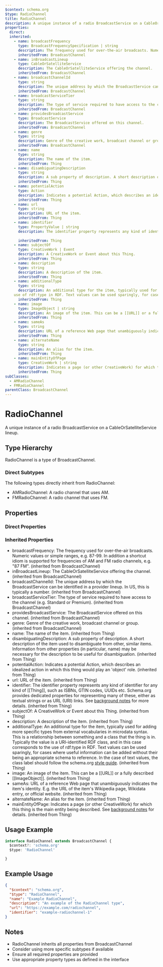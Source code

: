 ```yaml
---
$context: schema.org
$type: RadioChannel
title: RadioChannel
description: A unique instance of a radio BroadcastService on a CableOrSatelliteService lineup.
properties:
  direct:
  inherited:
    - name: broadcastFrequency
      type: BroadcastFrequencySpecification | string
      description: The frequency used for over-the-air broadcasts. Numeric values or simple ranges, e.g. 87-99. In addition a shortcut idiom is supported for frequencies of AM and FM radio channels, e.g. "87 FM".
      inheritedFrom: BroadcastChannel
    - name: inBroadcastLineup
      type: CableOrSatelliteService
      description: The CableOrSatelliteService offering the channel.
      inheritedFrom: BroadcastChannel
    - name: broadcastChannelId
      type: string
      description: The unique address by which the BroadcastService can be identified in a provider lineup. In US, this is typically a number.
      inheritedFrom: BroadcastChannel
    - name: broadcastServiceTier
      type: string
      description: The type of service required to have access to the channel (e.g. Standard or Premium).
      inheritedFrom: BroadcastChannel
    - name: providesBroadcastService
      type: BroadcastService
      description: The BroadcastService offered on this channel.
      inheritedFrom: BroadcastChannel
    - name: genre
      type: string
      description: Genre of the creative work, broadcast channel or group.
      inheritedFrom: BroadcastChannel
    - name: name
      type: string
      description: The name of the item.
      inheritedFrom: Thing
    - name: disambiguatingDescription
      type: string
      description: A sub property of description. A short description of the item used to disambiguate from other, similar items. Information from other properties (in particular, name) may be necessary for the description to be useful for disambiguation.
      inheritedFrom: Thing
    - name: potentialAction
      type: Action
      description: Indicates a potential Action, which describes an idealized action in which this thing would play an 'object' role.
      inheritedFrom: Thing
    - name: url
      type: string
      description: URL of the item.
      inheritedFrom: Thing
    - name: identifier
      type: PropertyValue | string
      description: The identifier property represents any kind of identifier for any kind of [[Thing]], such as ISBNs, GTIN codes, UUIDs etc. Schema.org provides dedicated properties for representing many of these, either as textual strings or as URL (URI) links. See [background notes](/docs/datamodel.html#identifierBg) for more details.
        
      inheritedFrom: Thing
    - name: subjectOf
      type: CreativeWork | Event
      description: A CreativeWork or Event about this Thing.
      inheritedFrom: Thing
    - name: description
      type: string
      description: A description of the item.
      inheritedFrom: Thing
    - name: additionalType
      type: string
      description: An additional type for the item, typically used for adding more specific types from external vocabularies in microdata syntax. This is a relationship between something and a class that the thing is in. Typically the value is a URI-identified RDF class, and in this case corresponds to the
    use of rdf:type in RDF. Text values can be used sparingly, for cases where useful information can be added without their being an appropriate schema to reference. In the case of text values, the class label should follow the schema.org <a href="https://schema.org/docs/styleguide.html">style guide</a>.
      inheritedFrom: Thing
    - name: image
      type: ImageObject | string
      description: An image of the item. This can be a [[URL]] or a fully described [[ImageObject]].
      inheritedFrom: Thing
    - name: sameAs
      type: string
      description: URL of a reference Web page that unambiguously indicates the item's identity. E.g. the URL of the item's Wikipedia page, Wikidata entry, or official website.
      inheritedFrom: Thing
    - name: alternateName
      type: string
      description: An alias for the item.
      inheritedFrom: Thing
    - name: mainEntityOfPage
      type: CreativeWork | string
      description: Indicates a page (or other CreativeWork) for which this thing is the main entity being described. See [background notes](/docs/datamodel.html#mainEntityBackground) for details.
      inheritedFrom: Thing
subClasses:
  - AMRadioChannel
  - FMRadioChannel
parentClass: BroadcastChannel
---
```

# RadioChannel

A unique instance of a radio BroadcastService on a CableOrSatelliteService lineup.

## Type Hierarchy

RadioChannel is a type of BroadcastChannel.

### Direct Subtypes

The following types directly inherit from RadioChannel:

- AMRadioChannel: A radio channel that uses AM.
- FMRadioChannel: A radio channel that uses FM.

## Properties

### Direct Properties



### Inherited Properties

- broadcastFrequency: The frequency used for over-the-air broadcasts. Numeric values or simple ranges, e.g. 87-99. In addition a shortcut idiom is supported for frequencies of AM and FM radio channels, e.g. "87 FM". (inherited from BroadcastChannel)
- inBroadcastLineup: The CableOrSatelliteService offering the channel. (inherited from BroadcastChannel)
- broadcastChannelId: The unique address by which the BroadcastService can be identified in a provider lineup. In US, this is typically a number. (inherited from BroadcastChannel)
- broadcastServiceTier: The type of service required to have access to the channel (e.g. Standard or Premium). (inherited from BroadcastChannel)
- providesBroadcastService: The BroadcastService offered on this channel. (inherited from BroadcastChannel)
- genre: Genre of the creative work, broadcast channel or group. (inherited from BroadcastChannel)
- name: The name of the item. (inherited from Thing)
- disambiguatingDescription: A sub property of description. A short description of the item used to disambiguate from other, similar items. Information from other properties (in particular, name) may be necessary for the description to be useful for disambiguation. (inherited from Thing)
- potentialAction: Indicates a potential Action, which describes an idealized action in which this thing would play an 'object' role. (inherited from Thing)
- url: URL of the item. (inherited from Thing)
- identifier: The identifier property represents any kind of identifier for any kind of [[Thing]], such as ISBNs, GTIN codes, UUIDs etc. Schema.org provides dedicated properties for representing many of these, either as textual strings or as URL (URI) links. See [background notes](/docs/datamodel.html#identifierBg) for more details.
         (inherited from Thing)
- subjectOf: A CreativeWork or Event about this Thing. (inherited from Thing)
- description: A description of the item. (inherited from Thing)
- additionalType: An additional type for the item, typically used for adding more specific types from external vocabularies in microdata syntax. This is a relationship between something and a class that the thing is in. Typically the value is a URI-identified RDF class, and in this case corresponds to the
    use of rdf:type in RDF. Text values can be used sparingly, for cases where useful information can be added without their being an appropriate schema to reference. In the case of text values, the class label should follow the schema.org <a href="https://schema.org/docs/styleguide.html">style guide</a>. (inherited from Thing)
- image: An image of the item. This can be a [[URL]] or a fully described [[ImageObject]]. (inherited from Thing)
- sameAs: URL of a reference Web page that unambiguously indicates the item's identity. E.g. the URL of the item's Wikipedia page, Wikidata entry, or official website. (inherited from Thing)
- alternateName: An alias for the item. (inherited from Thing)
- mainEntityOfPage: Indicates a page (or other CreativeWork) for which this thing is the main entity being described. See [background notes](/docs/datamodel.html#mainEntityBackground) for details. (inherited from Thing)

## Usage Example

```typescript
interface RadioChannel extends BroadcastChannel {
  $context?: 'schema.org'
  $type: 'RadioChannel'

}
```

## Example Usage

```json
{
  "$context": "schema.org",
  "$type": "RadioChannel",
  "name": "Example RadioChannel",
  "description": "An example of the RadioChannel type",
  "url": "https://example.com/radiochannel",
  "identifier": "example-radiochannel-1"
}
```

## Notes

- RadioChannel inherits all properties from BroadcastChannel
- Consider using more specific subtypes if available
- Ensure all required properties are provided
- Use appropriate property types as defined in the interface